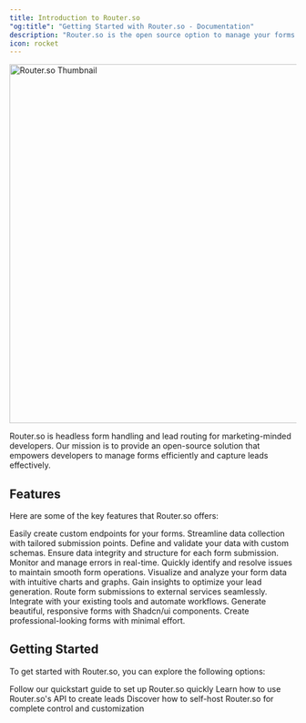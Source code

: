 ```yaml
---
title: Introduction to Router.so
"og:title": "Getting Started with Router.so - Documentation"
description: "Router.so is the open source option to manage your forms and capture leads."
icon: rocket
---
```


<Frame>
  <img
    className="rounded-lg border border-gray-100"
    src="/images/hero-dark.png"
    alt="Router.so Thumbnail"
    width="1200"
    height="630"
  />
</Frame>

Router.so is headless form handling and lead routing for marketing-minded developers. Our mission is to provide an open-source solution that empowers developers to manage forms efficiently and capture leads effectively.

## Features

Here are some of the key features that Router.so offers:

<AccordionGroup>
  <Accordion title="Endpoint Creation" icon="link">
    Easily create custom endpoints for your forms. Streamline data collection with tailored submission points.  </Accordion>
  <Accordion title="Custom Schema" icon="code">
    Define and validate your data with custom schemas. Ensure data integrity and
    structure for each form submission.
  </Accordion>
  <Accordion title="Error Tracking" icon="bug">
    Monitor and manage errors in real-time. Quickly identify and resolve issues
    to maintain smooth form operations.
  </Accordion>
  <Accordion title="Dashboard" icon="chart-line">
    Visualize and analyze your form data with intuitive charts and graphs. Gain
    insights to optimize your lead generation.
  </Accordion>
  <Accordion title="Webhook Routing" icon="webhook">
    Route form submissions to external services seamlessly. Integrate with your
    existing tools and automate workflows.
  </Accordion>
  <Accordion title="Form Generation" icon="wand-magic-sparkles">
    Generate beautiful, responsive forms with Shadcn/ui components. Create
    professional-looking forms with minimal effort.
  </Accordion>
</AccordionGroup>

## Getting Started

To get started with Router.so, you can explore the following options:

<CardGroup cols={2}>
  <Card 
    title="Using Endpoints" 
    icon="code" 
    href="/forms/endpoints"
  >
    Follow our quickstart guide to set up Router.so quickly
  </Card>
  <Card 
    title="API Documentation" 
    icon="book" 
    href="/api-reference/introduction"
  >
    Learn how to use Router.so's API to create leads
  </Card>
  <Card 
    title="Self-hosting" 
    icon="server" 
    href="/open-source/self-hosting"
  >
    Discover how to self-host Router.so for complete control and customization
  </Card>
</CardGroup>
